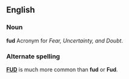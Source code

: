 ==English==

===Noun===
'''fud'''
Acronym for ''Fear, Uncertainty, and Doubt''.

===Alternate spelling===
'''[[FUD]]''' is much more common than '''fud''' or '''Fud'''.